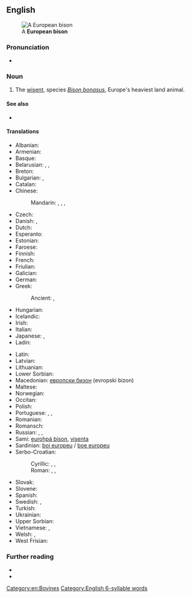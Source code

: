 ==English==
[[File:Flachlandwisent (Bison bonasus bonasus).jpg|thumb|A '''European bison''']]

===Pronunciation===
* {{IPA|en|/jʊɹəˌpiːən ˈbaɪsn̩/}}

===Noun===
{{en-noun|European bison|European bisons}}

# The [[wisent]], species ''[[Bison bonasus]]'', Europe's heaviest land animal.
#: {{syn|en|aurochs|wisent|zubr}}

====See also====
* {{l|en|American bison}}

====Translations====
{{trans-top|the wisent species ''Bison bonasus''}}
* Albanian: {{t|sq|bizoni europian}}
* Armenian: {{t+|hy|զուբր}}
* Basque: {{t|eu|bisonte europar}}
* Belarusian: {{t|be|зубр|m}}, {{t|be|зу́бар|m}}, {{t|be|бізо́н|m}}
* Breton: {{t|br|bizon europa}}
* Bulgarian: {{t+|bg|зу́бър|m}}, {{t|bg|бизо́н|m}}
* Catalan: {{t|ca|bisó europeu}}
* Chinese:
*: Mandarin: {{t|cmn|歐洲野牛|sc=Hani}}, {{t|cmn|欧洲野牛|tr=Ōuzhōu yěniú|sc=Hani}}, {{t+|cmn|野牛|tr=yěniú|sc=Hani}}, {{t+|cmn|封牛|tr=fēngniú|sc=Hani}}
* Czech: {{t+|cs|zubr}}
* Danish: {{t|da|visent}}, {{t|da|europæisk bison}}
* Dutch: {{t+|nl|wisent|m}}
* Esperanto: {{t|eo|eŭropa bizono}}
* Estonian: {{t+|et|pürg}}
* Faroese: {{t|fo|evropiskur bisonur}}
* Finnish: {{t+|fi|visentti}}
* French: {{t+|fr|bison d'Europe|m}}
* Friulian: {{t|fur|bisont european}}
* Galician: {{t|gl|bisonte europeo}}
* German: {{t+|de|Wisent|m}}
* Greek: {{t|el|βόνασος Ευρωπαϊκώς}}
*: Ancient: {{t|grc|βόνασος|m}}, {{t|grc|βόλινθος|m}}
* Hungarian: {{t|hu|európai bölény}}
* Icelandic: {{t|is|evrópuvísundur|m}}
* Irish: {{t|ga|bíosún}}
* Italian: {{t|it|bisonte europeo}}
* Japanese: {{t|ja|ヨーロッパバイソン|tr=Yōroppa baison|sc=Jpan}}, {{t+|ja|バイソン|tr=baison|sc=Jpan}}
* Ladin: {{t|lld|bisont european}}
{{trans-mid}}
* Latin: {{t|la|Bos bonasus}}
* Latvian: {{t|lv|sumbrs}}
* Lithuanian: {{t+|lt|stumbras}}
* Lower Sorbian: {{t|dsb|zubr}}
* Macedonian: [[европски бизон]] (evropski bizon)
* Maltese: {{t|mt|buflu ta’ l-ewropa}}
* Norwegian: {{t|no|europeisk bison}}
* Occitan: {{t|oc|bisont d'Euròpa}}
* Polish: {{t+|pl|żubr|m}}
* Portuguese: {{t+|pt|auroque|m}}, {{t+|pt|bisão-europeu|m}}, {{t|pt|bisonte europeu}}
* Romanian: {{t+|ro|zimbru|m}}
* Romansch: {{t|rm|bison europaic}}
* Russian: {{t+|ru|зубр|m}}, {{t+|ru|бизо́н|m}}, {{t|ru|европе́йский зубр|m}}
* Sami: [[eurohpá bison]], [[visenta]]
* Sardinian: [[boi europeu]] / [[boe europeu]]
* Serbo-Croatian:
*: Cyrillic: {{t|sh|еуропски бизон|m}}, {{t|sh|зубар|m}}, {{t|sh|бизон|m}}
*: Roman: {{t|sh|europski bizon|m}}, {{t+|sh|zubar|m}}, {{t+|sh|bizon|m}}
* Slovak: {{t+|sk|zubor|m}}
* Slovene: {{t|sl|zober|m}}
* Spanish: {{t|es|bisonte europeo|m}}
* Swedish: {{t+|sv|visent}}, {{t+|sv|europeisk bison}}
* Turkish: {{t|tr|avrupa bizonu}}
* Ukrainian: {{t|uk|зубр|m}}
* Upper Sorbian: {{t+|hsb|zubr}}
* Vietnamese: {{t|vi|bò bison châu Âu}}, {{t|vi|bò bizon châu Âu}}
* Welsh: {{t+|cy|ych gwyllt}}, {{t|cy|cynfual}}
* West Frisian: {{t|fy|wisint}}
{{trans-bottom}}

===Further reading===
* {{pedia}}
* {{projectlink|species|Bison bonasus}}

[[Category:en:Bovines]]
[[Category:English 6-syllable words]]